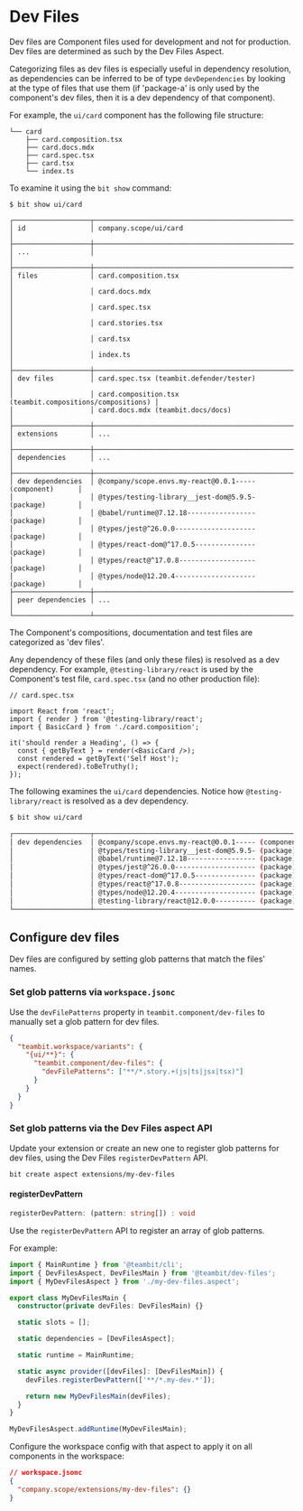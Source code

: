 # Dev Files

Dev files are Component files used for development and not for production. Dev files are determined as such by the Dev Files Aspect.

Categorizing files as dev files is especially useful in dependency resolution, as dependencies can be inferred to be of type `devDependencies` by looking at the type of files that use them (if 'package-a' is only used by the component's dev files, then it is a dev dependency of that component).

For example, the `ui/card` component has the following file structure:

```
└── card
    ├── card.composition.tsx
    ├── card.docs.mdx
    ├── card.spec.tsx
    ├── card.tsx
    └── index.ts
```

To examine it using the `bit show` command:

```
$ bit show ui/card

┌───────────────────┬──────────────────────────────────────────────────────────┐
│ id                │ company.scope/ui/card                                    │
├───────────────────┼──────────────────────────────────────────────────────────┤
│ ...               │                                                          │
├───────────────────┼──────────────────────────────────────────────────────────┤
│ files             │ card.composition.tsx                                     │
│                   │ card.docs.mdx                                            │
│                   │ card.spec.tsx                                            │
│                   │ card.stories.tsx                                         │
│                   │ card.tsx                                                 │
│                   │ index.ts                                                 │
├───────────────────┼──────────────────────────────────────────────────────────┤
│ dev files         │ card.spec.tsx (teambit.defender/tester)                  │
│                   │ card.composition.tsx (teambit.compositions/compositions) │
│                   │ card.docs.mdx (teambit.docs/docs)                        │
├───────────────────┼──────────────────────────────────────────────────────────┤
│ extensions        │ ...                                                      │
├───────────────────┼──────────────────────────────────────────────────────────┤
│ dependencies      │ ...                                                      │
├───────────────────┼──────────────────────────────────────────────────────────┤
│ dev dependencies  │ @company/scope.envs.my-react@0.0.1----- (component)      │
│                   │ @types/testing-library__jest-dom@5.9.5- (package)        │
│                   │ @babel/runtime@7.12.18----------------- (package)        │
│                   │ @types/jest@^26.0.0-------------------- (package)        │
│                   │ @types/react-dom@^17.0.5--------------- (package)        │
│                   │ @types/react@^17.0.8------------------- (package)        │
│                   │ @types/node@12.20.4-------------------- (package)        │
├───────────────────┼──────────────────────────────────────────────────────────┤
│ peer dependencies │ ...                                                      │
└───────────────────┴──────────────────────────────────────────────────────────┘
```

The Component's compositions, documentation and test files are categorized as 'dev files'.

Any dependency of these files (and only these files) is resolved as a dev dependency.
For example, `@testing-library/react` is used by the Component's test file, `card.spec.tsx` (and no other production file):

```tsx
// card.spec.tsx

import React from 'react';
import { render } from '@testing-library/react';
import { BasicCard } from './card.composition';

it('should render a Heading', () => {
  const { getByText } = render(<BasicCard />);
  const rendered = getByText('Self Host');
  expect(rendered).toBeTruthy();
});
```

The following examines the `ui/card` dependencies. Notice how `@testing-library/react` is resolved as a dev dependency.

```bash
$ bit show ui/card

┌───────────────────┬──────────────────────────────────────────────────────────┐
│ dev dependencies  │ @company/scope.envs.my-react@0.0.1----- (component)      │
│                   │ @types/testing-library__jest-dom@5.9.5- (package)        │
│                   │ @babel/runtime@7.12.18----------------- (package)        │
│                   │ @types/jest@^26.0.0-------------------- (package)        │
│                   │ @types/react-dom@^17.0.5--------------- (package)        │
│                   │ @types/react@^17.0.8------------------- (package)        │
│                   │ @types/node@12.20.4-------------------- (package)        │
│                   │ @testing-library/react@12.0.0---------- (package)        │
└───────────────────┴──────────────────────────────────────────────────────────┘
```

## Configure dev files

Dev files are configured by setting glob patterns that match the files' names.

### Set glob patterns via `workspace.jsonc`

Use the `devFilePatterns` property in `teambit.component/dev-files` to manually set a glob pattern for dev files.

```json
{
  "teambit.workspace/variants": {
    "{ui/**}": {
      "teambit.component/dev-files": {
        "devFilePatterns": ["**/*.story.+(js|ts|jsx|tsx)"]
      }
    }
  }
}
```

### Set glob patterns via the Dev Files aspect API

Update your extension or create an new one to register glob patterns for dev files, using the Dev Files `registerDevPattern` API.

```
bit create aspect extensions/my-dev-files
```

#### registerDevPattern

```ts
registerDevPattern: (pattern: string[]) : void
```

Use the `registerDevPattern` API to register an array of glob patterns.

For example:

```ts
import { MainRuntime } from '@teambit/cli';
import { DevFilesAspect, DevFilesMain } from '@teambit/dev-files';
import { MyDevFilesAspect } from './my-dev-files.aspect';

export class MyDevFilesMain {
  constructor(private devFiles: DevFilesMain) {}

  static slots = [];

  static dependencies = [DevFilesAspect];

  static runtime = MainRuntime;

  static async provider([devFiles]: [DevFilesMain]) {
    devFiles.registerDevPattern(['**/*.my-dev.*']);

    return new MyDevFilesMain(devFiles);
  }
}

MyDevFilesAspect.addRuntime(MyDevFilesMain);
```

Configure the workspace config with that aspect to apply it on all components in the workspace:

```json
// workspace.jsonc
{
  "company.scope/extensions/my-dev-files": {}
}
```
